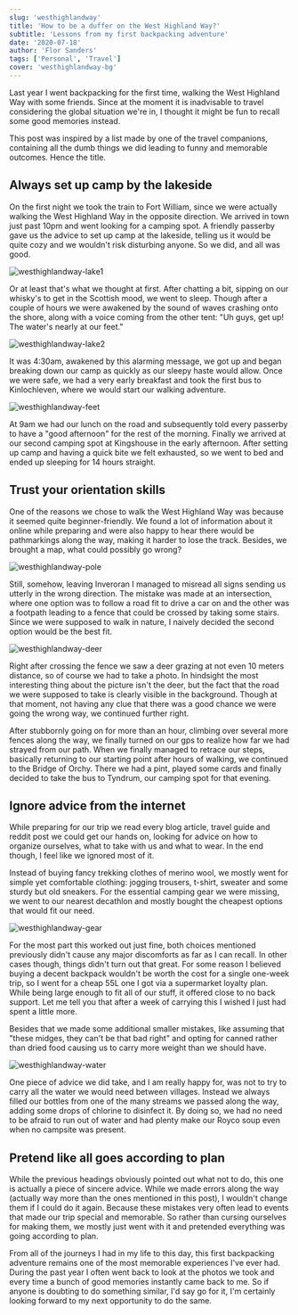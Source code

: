 ```yaml
---
slug: 'westhighlandway'
title: 'How to be a duffer on the West Highland Way?'
subtitle: 'Lessons from my first backpacking adventure'
date: '2020-07-18'
author: 'Flor Sanders'
tags: ['Personal', 'Travel']
cover: 'westhighlandway-bg'
---
```


Last year I went backpacking for the first time, walking the West Highland Way with some friends. Since at the moment it is inadvisable to travel considering  the global situation we're in, I thought it might be fun to recall some  good memories instead.          

This post was inspired by a list made by one of the travel companions,  containing all the dumb things we did leading to funny and memorable outcomes. Hence the title.

## Always set up camp by the lakeside

On the first night we took the train to Fort William, since we were actually walking the West Highland Way in the opposite direction. We arrived in town just past 10pm and went looking for a camping spot. A friendly passerby gave us the advice to set up camp at the lakeside, telling us it would be quite cozy and we wouldn't risk disturbing anyone. So we did, and all was good.

![westhighlandway-lake1](westhighlandway.assets/westhighlandway-lake1.jpg)

Or at least that's what we thought at first. After chatting a bit, sipping on our whisky's to get in the Scottish mood, we went to sleep. Though after a couple of hours we were awakened by the sound of waves crashing onto the shore, along with a voice coming from the  other tent: "Uh guys, get up! The water's nearly at our feet."

![westhighlandway-lake2](westhighlandway.assets/westhighlandway-lake2.jpg) 

It was 4:30am, awakened by this alarming message, we got up and began breaking down our camp as quickly as our sleepy haste would allow. Once we were safe, we had a very early breakfast and took the first bus to Kinlochleven, where we would start our walking adventure.

![westhighlandway-feet](westhighlandway.assets/westhighlandway-feet.jpg)

At 9am we had our lunch on the road and subsequently told  every passerby to have a "good afternoon" for the rest of the morning.  Finally we arrived at our second camping spot at Kingshouse in the early afternoon. After setting up camp and having a quick bite we felt  exhausted, so we went to bed and ended up sleeping for 14 hours  straight.

##  Trust your orientation skills 

One of the reasons we chose to walk the West Highland Way was because it seemed quite beginner-friendly. We found a lot of information about it online while preparing and were also happy to hear there would be pathmarkings along the way, making it harder to lose the track. Besides, we brought a map, what could possibly go wrong? 

![westhighlandway-pole](westhighlandway.assets/westhighlandway-pole.jpg)

Still, somehow, leaving Inveroran I managed to misread all signs sending us utterly in the wrong direction. The mistake was made at an intersection, where one option was to follow a road fit to drive a car on and the other was a footpath leading to a fence that could be crossed by taking some stairs. Since we were supposed to walk in nature, I naively decided the second option would be the best fit.

![westhighlandway-deer](westhighlandway.assets/westhighlandway-deer.jpg)

Right after crossing the fence we saw a deer grazing at not even 10 meters distance, so of course we had to take a photo. In hindsight the most interesting thing about the picture isn't the deer, but the fact that the road we were supposed to take is clearly visible in the background. Though at that moment, not having any clue that there was a good chance we were going the wrong way, we continued further right.

After stubbornly going on for more than an hour, climbing over several more fences along the way, we finally turned on our gps to realize how far we had strayed from our path. When we finally managed to retrace our steps, basically returning to our starting point after hours of walking, we continued to the Bridge of Orchy. There we had a pint, played some cards and finally decided to take the bus to Tyndrum, our camping spot for that evening. 

##  Ignore advice from the internet

While preparing for our trip we read every blog article, travel guide and reddit post we could get our hands on, looking for advice on how to organize ourselves, what to take with us and what to wear. In the end though, I feel like we ignored most of it.

Instead of buying fancy trekking clothes of merino wool, we mostly went for simple yet comfortable clothing: jogging trousers, t-shirt, sweater and some sturdy but old sneakers. For the essential camping gear we were missing, we went to our nearest decathlon and mostly bought the cheapest options that would fit our need.

![westhighlandway-gear](westhighlandway.assets/westhighlandway-gear.jpg)

For the most part this worked out just fine, both choices mentioned previously didn't cause any major discomforts as far as I can recall. In other cases though, things didn't turn out that great. For some reason I believed buying a decent backpack wouldn't be worth the cost for a single one-week trip, so I went for a cheap 55L one I got via a supermarket loyalty plan. While being large enough to fit all of our stuff, it offered close to no back support. Let me tell you that after a week of carrying this I wished I just had spent a little more.

Besides that we made some additional smaller mistakes, like assuming that "these midges, they can't be that bad right" and opting for canned rather than dried food causing us to carry more weight than we should have.

![westhighlandway-water](westhighlandway.assets/westhighlandway-water.jpg)

One piece of advice we did take, and I am really happy for, was not to try to carry all the water we would need between villages. Instead we always filled our bottles from one of the many streams we passed along the way, adding some drops of chlorine to disinfect it. By doing so, we had no need to be afraid to run out of water and had plenty make our Royco soup even when no campsite was present.

##  Pretend like all goes according to plan 

While the previous headings obviously pointed out what not to do, this one is actually a piece of sincere advice. While we made errors along the way (actually way more than the ones mentioned in this post), I wouldn't change them if I could do it again. Because these mistakes very often lead to events that made our trip special and memorable. So rather than cursing ourselves for making them, we mostly just went with it and pretended everything was going according to plan. 

From all of the journeys I had in my life to this day, this first backpacking adventure remains one of the most memorable experiences I've ever had. During the past year I often went back to look at the photos we took and every time a bunch of good memories instantly came back to me. So if anyone is doubting to do something similar, I'd say go for it, I'm certainly looking forward to my next opportunity to do the same.


